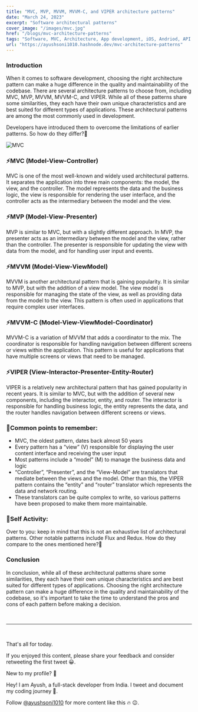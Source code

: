 ```yaml
---
title: "MVC, MVP, MVVM, MVVM-C, and VIPER architecture patterns"
date: "March 24, 2023"
excerpt: "Software architectural patterns"
cover_image: "/images/mvc.jpg"
href: "/blogs/mvc-architecture-patterns"
tags: "Software, MVC, Architecture, App development, iOS, Andriod, API Development, Patterns, Networking, Router"
url: "https://ayushsoni1010.hashnode.dev/mvc-architecture-patterns"
---
```


### **Introduction**

When it comes to software development, choosing the right architecture pattern can make a huge difference in the quality and maintainability of the codebase. There are several architecture patterns to choose from, including MVC, MVP, MVVM, MVVM-C, and VIPER. While all of these patterns share some similarities, they each have their own unique characteristics and are best suited for different types of applications. These architectural patterns are among the most commonly used in development.

Developers have introduced them to overcome the limitations of earlier patterns. So how do they differ?🤔

![MVC](https://dev-to-uploads.s3.amazonaws.com/uploads/articles/it8fqk85nzhobvnnlbjc.png)

### ⚡**MVC (Model-View-Controller)**

MVC is one of the most well-known and widely used architectural patterns. It separates the application into three main components: the model, the view, and the controller. The model represents the data and the business logic, the view is responsible for rendering the user interface, and the controller acts as the intermediary between the model and the view.

### ⚡**MVP (Model-View-Presenter)**

MVP is similar to MVC, but with a slightly different approach. In MVP, the presenter acts as an intermediary between the model and the view, rather than the controller. The presenter is responsible for updating the view with data from the model, and for handling user input and events.

### ⚡**MVVM (Model-View-ViewModel)**

MVVM is another architectural pattern that is gaining popularity. It is similar to MVP, but with the addition of a view model. The view model is responsible for managing the state of the view, as well as providing data from the model to the view. This pattern is often used in applications that require complex user interfaces.

### ⚡**MVVM-C (Model-View-ViewModel-Coordinator)**

MVVM-C is a variation of MVVM that adds a coordinator to the mix. The coordinator is responsible for handling navigation between different screens or views within the application. This pattern is useful for applications that have multiple screens or views that need to be managed.

### ⚡**VIPER (View-Interactor-Presenter-Entity-Router)**

VIPER is a relatively new architectural pattern that has gained popularity in recent years. It is similar to MVC, but with the addition of several new components, including the interactor, entity, and router. The interactor is responsible for handling business logic, the entity represents the data, and the router handles navigation between different screens or views.

### 🫡**Common points to remember:**

- MVC, the oldest pattern, dates back almost 50 years
- Every pattern has a “view” (V) responsible for displaying the user content interface and receiving the user input
- Most patterns include a “model” (M) to manage the business data and logic
- “Controller”, “Presenter”, and the “View-Model” are translators that mediate between the views and the model. Other than this, the VIPER pattern contains the “entity” and “router” translator which represents the data and network routing.
- These translators can be quite complex to write, so various patterns have been proposed to make them more maintainable.

### 🤔**Self Activity:**

Over to you: keep in mind that this is not an exhaustive list of architectural patterns. Other notable patterns include Flux and Redux. How do they compare to the ones mentioned here?👀

### **Conclusion**

In conclusion, while all of these architectural patterns share some similarities, they each have their own unique characteristics and are best suited for different types of applications. Choosing the right architecture pattern can make a huge difference in the quality and maintainability of the codebase, so it's important to take the time to understand the pros and cons of each pattern before making a decision.

&nbsp;
&nbsp;

---

&nbsp;
&nbsp;

That's all for today.

If you enjoyed this content, please share your feedback and consider retweeting the first tweet 😀.

New to my profile? 🎉

Hey! I am Ayush, a full-stack developer from India. I tweet and document my coding journey 🌸.

Follow [@ayushsoni1010](https://twitter.com/ayushsoni1010) for more content like this 🔥 😉.
